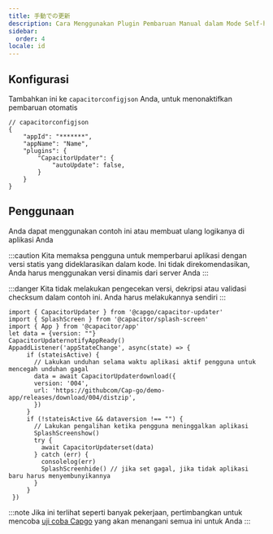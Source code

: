 ```yaml
---
title: 手動での更新
description: Cara Menggunakan Plugin Pembaruan Manual dalam Mode Self-hosted
sidebar:
  order: 4
locale: id
---
```


## Konfigurasi

Tambahkan ini ke ``capacitorconfigjson`` Anda, untuk menonaktifkan pembaruan otomatis
```tsx
// capacitorconfigjson
{
	"appId": "*******",
	"appName": "Name",
	"plugins": {
		"CapacitorUpdater": {
			"autoUpdate": false,
		}
	}
}
```

## Penggunaan

Anda dapat menggunakan contoh ini atau membuat ulang logikanya di aplikasi Anda

:::caution
Kita memaksa pengguna untuk memperbarui aplikasi dengan versi statis yang dideklarasikan dalam kode. Ini tidak direkomendasikan, Anda harus menggunakan versi dinamis dari server Anda
:::

:::danger
Kita tidak melakukan pengecekan versi, dekripsi atau validasi checksum dalam contoh ini. Anda harus melakukannya sendiri
:::

```tsx
import { CapacitorUpdater } from '@capgo/capacitor-updater'
import { SplashScreen } from '@capacitor/splash-screen'
import { App } from '@capacitor/app'
let data = {version: ""}
CapacitorUpdaternotifyAppReady()
AppaddListener('appStateChange', async(state) => {
     if (stateisActive) {
       // Lakukan unduhan selama waktu aplikasi aktif pengguna untuk mencegah unduhan gagal
       data = await CapacitorUpdaterdownload({
       version: '004',
       url: 'https://githubcom/Cap-go/demo-app/releases/download/004/distzip',
       })
     }
     if (!stateisActive && dataversion !== "") {
       // Lakukan pengalihan ketika pengguna meninggalkan aplikasi
       SplashScreenshow()
       try {
         await CapacitorUpdaterset(data)
       } catch (err) {
         consolelog(err)
         SplashScreenhide() // jika set gagal, jika tidak aplikasi baru harus menyembunyikannya
       }
     }
 })
```

:::note
Jika ini terlihat seperti banyak pekerjaan, pertimbangkan untuk mencoba [uji coba Capgo](https://capgoapp/register/) yang akan menangani semua ini untuk Anda
:::